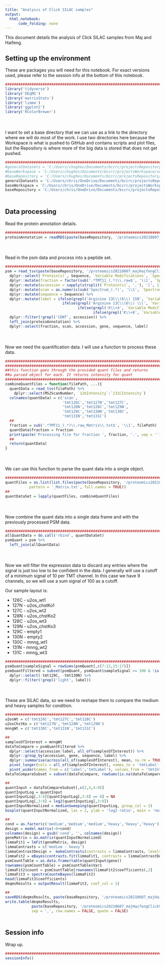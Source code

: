 ```yaml
---
title: "Analysis of Click SILAC samples"
output:
  html_notebook:
      code_folding: none
---
```


This document details the analysis of Click SILAC samples from Maj and Haifeng.

## Setting up the environment

These are packages you will need for this notebook. For exact versions used, please refer to the session info at the bottom of this notebook.

```r
##########################################################################################
library('tidyverse')
library('DEqMS')
library('matrixStats')
library('limma')
library('ggplot2')
library('RColorBrewer')
```

<div style="margin-bottom:50px;"></div>

I want to set a base directory that we can use as a link to the directory where we will do most of the work. I use two directories here because the Workspace is what is pushed to GitHub and contains scripts and plot files, but the Repository is where more of the big data is stored that does not get pushed.

```r
##########################################################################################
#generalDatasets = 'C:/Users/chughes/Documents/bccrc/projectsRepository/generalDatasets'
#baseWorkspace = 'C:/Users/chughes/Documents/bccrc/projectsWorkspace/sorensenLab/relatedToDlg2'
#baseRepository = 'C:/Users/chughes/Documents/bccrc/projectsRepository/sorensenLab/relatedToDlg2'
generalDatasets = 'C:/Users/chris/OneDrive/Documents/bccrc/projectsRepository/generalDatasets'
baseWorkspace = 'C:/Users/chris/OneDrive/Documents/bccrc/projectsWorkspace/sorensenLab/relatedToOthers'
baseRepository = 'C:/Users/chris/OneDrive/Documents/bccrc/projectsRepository/sorensenLab/relatedToOthers'
```

<div style="margin-bottom:50px;"></div>

## Data processing

Read the protein annotation details.

```r
##########################################################################################
proteinAnnotation = readRDS(paste(baseRepository, '/proteomics20210607_majHaifengClickSilacChstKo/uniprotHumanJun2021.fasta.annotated.rds', sep = ''))
```

<div style="margin-bottom:50px;"></div>

Read in the psm data and process into a peptide set.

```r
##########################################################################################
psm = read_tsv(paste(baseRepository, '/proteomics20210607_majHaifengClickSilacChstKo/20210607_majHaifengClickSilacThapsagarginChstKo_Default_PSM_Report.txt', sep = '')) %>%
  dplyr::select(`Protein(s)`, Sequence, `Variable Modifications`, `Spectrum File`, `Spectrum Title`) %>%
  dplyr::mutate(fraction = factor(sub('.*TMT11_(.*)\\.raw$', '\\1', `Spectrum File`), levels = seq(1,12,1))) %>%
  dplyr::mutate(accession = sapply(strsplit(`Protein(s)`, ','), '[', 1)) %>%
  dplyr::mutate(scan = as.numeric(sub('Spectrum_(.*)', '\\1', `Spectrum Title`))) %>%
  dplyr::mutate(sequence = Sequence) %>%
  dplyr::mutate(label = ifelse(grepl('Arginine 13C\\(6\\) 15N', `Variable Modifications`),'heavy',
                          ifelse(grepl('Arginine 13C\\(6\\) \\(', `Variable Modifications`),'medium',
                                 ifelse(grepl('K\\+4', `Variable Modifications`), 'medium', 
                                        ifelse(grepl('K\\+8', `Variable Modifications`), 'heavy', 'light'))))) %>%
  dplyr::filter(!grepl('CONT', accession)) %>%
  left_join(proteinAnnotation) %>%
  dplyr::select(fraction, scan, accession, gene, sequence, label)
```

<div style="margin-bottom:50px;"></div>

Now we need the quantification data. I will use a function to process these data.

```r
#######################################################################
#######################################################################
##this function goes through the provided quant files and returns
##a parsed object for each. It returns intensity for quant
#######################################################################
combineQuantFiles = function(filePath, ...){
  quantData = read_tsv(filePath) %>%
    dplyr::select(MS2ScanNumber, `126Intensity`:`131CIntensity`)
  colnames(quantData) = c('scan',
                          'tmt126C','tmt127N','tmt127C',
                          'tmt128N','tmt128C','tmt129N',
                          'tmt129C','tmt130N','tmt130C',
                          'tmt131N','tmt131C')
  ##
  fraction = sub('.*TMT11_(.*)\\.raw_Matrix\\.txt$', '\\1', filePath)
  quantData$fraction = fraction
  print(paste('Processing file for fraction ', fraction, '.', sep = ''))
  ##
  return(quantData)
}
```

<div style="margin-bottom:50px;"></div>

We can use this function to parse the quant data into a single object.

```r
##########################################################################################
quantFiles = as.list(list.files(paste(baseRepository, '/proteomics20210607_majHaifengClickSilacChstKo/quantFiles/', sep = ''),
           pattern = '_Matrix.txt', full.names = TRUE))
##
quantDataSet = lapply(quantFiles, combineQuantFiles)
```

<div style="margin-bottom:50px;"></div>

Now combine the quant data into a single data frame and with the previously processed PSM data.

```r
##########################################################################################
allQuantData = do.call('rbind', quantDataSet)
psmQuant = psm %>%
  left_join(allQuantData)
```

<div style="margin-bottom:50px;"></div>

Now we will filter the expression data to discard any entries where the signal is just too low to be confident in the data. I generally will use a cutoff of a minimum signal of 10 per TMT channel. In this case we have 9 channels, so we will use a sum signal of 100 as a cutoff. 

Our sample layout is:

* 126C - u2os_wt1
* 127N - u2os_chstKo1
* 127C - u2os_wt2
* 128N - u2os_chstKo2
* 128C - u2os_wt3
* 129N - u2os_chstKo3
* 129C - empty1
* 130N - empty2
* 130C - mnng_wt1
* 131N - mnng_wt2
* 131C - mnng_wt3


```r
##########################################################################################
psmQuant$sampleSignal = rowSums(psmQuant[,c(7:12,15:17)])
psmQuantFiltered = subset(psmQuant, psmQuant$sampleSignal >= 100 & !is.na(psmQuant$gene) & !grepl('-', psmQuant$gene)) %>%
  dplyr::select(-tmt129C, -tmt130N) %>%
  dplyr::filter(!grepl('light', label))
```

<div style="margin-bottom:50px;"></div>

These are SILAC data, so we need to reshape them to compare the medium and heavy samples for condition.

```r
##########################################################################################
u2osWt = c('tmt126C','tmt127C','tmt128C')
u2osChstKo = c('tmt127N','tmt128N','tmt129N')
mnngWt = c('tmt130C','tmt131N','tmt131C')

##
samplesOfInterest = mnngWt
dataToCompare = psmQuantFiltered %>%
  dplyr::select(accession:label, all_of(samplesOfInterest)) %>%
  dplyr::group_by(accession, gene, sequence, label) %>%
  dplyr::summarise(across(all_of(samplesOfInterest), mean, na.rm = TRUE)) %>%
  pivot_longer(cols = all_of(samplesOfInterest), names_to = 'tmtLabel', values_to = 'tmtIntensity') %>%
  pivot_wider(names_from = c('label','tmtLabel'), values_from = 'tmtIntensity')
dataToCompareSubset = subset(dataToCompare, rowSums(is.na(dataToCompare[,4:9])) < 1)

##
quantInput = dataToCompareSubset[,c(2,3,4:9)]
quantInputLog = quantInput
quantInputLog[,3:8][quantInputLog[,3:8] == 0] = NA
quantInputLog[,3:8] = log2(quantInputLog[,3:8])
quantInputNormalized = medianSweeping(quantInputLog, group_col = 1)
boxplot(quantInputNormalized, las = 2, ylab = 'log2 ratio', main = 'normalized TMT data')

##
cond = as.factor(c('medium','medium','medium','heavy','heavy','heavy'))
design = model.matrix(~0+cond) 
colnames(design) = gsub('cond', '', colnames(design))
geneMatrix = as.matrix(quantInputNormalized)
limmaFit1 = lmFit(geneMatrix, design)
limmaContrasts = c('medium - heavy')
limmaContrastDesign =  makeContrasts(contrasts = limmaContrasts, levels = design)
limmaFit2 = eBayes(contrasts.fit(limmaFit1, contrasts = limmaContrastDesign))
psmCountTable = as.data.frame(table(quantInput$gene))
rownames(psmCountTable) = psmCountTable$Var1
limmaFit2$count = psmCountTable[rownames(limmaFit2$coefficients),2]
limmaFit3 = spectraCounteBayes(limmaFit2)
head(limmaFit3$coefficients)
deqmsResults = outputResult(limmaFit3, coef_col = 1)

##
saveRDS(deqmsResults, paste(baseRepository, '/proteomics20210607_majHaifengClickSilacChstKo/dataset_deqms_medium-heavy_mnngWt.rds', sep = ''))
write.table(deqmsResults, 
            paste(baseRepository, '/proteomics20210607_majHaifengClickSilacChstKo/dataset_deqms_medium-heavy_mnngWt.csv', sep = ''),
            sep = ',', row.names = FALSE, quote = FALSE)
```


<div style="margin-bottom:50px;"></div>

## Session info

Wrap up.

```r
##########################################################################################
sessionInfo()
```








